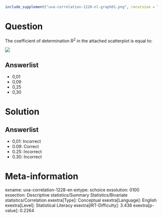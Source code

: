 ```r
include_supplement("uva-correlation-1228-nl-graph01.png", recursive = TRUE)
```

Question
========

The coefficient of determination R^2^ in the attached scatterplot is equal to:

![](uva-correlation-1228-nl-graph01.png)

Answerlist
----------

* 0,01
* 0,09
* 0,25
* 0,30

Solution
========

Answerlist
----------

* 0,01: Incorrect
* 0.09: Correct
* 0.25: Incorrect
* 0.30: Incorrect

Meta-information
================
exname: uva-correlation-1228-en
extype: schoice
exsolution: 0100
exsection: Descriptive statistics/Summary Statistics/Bivariate statistics/Correlation
exextra[Type]: Conceptual
exextra[Language]: English
exextra[Level]: Statistical Literacy
exextra[IRT-Difficulty]: 3.436
exextra[p-value]: 0.2264
